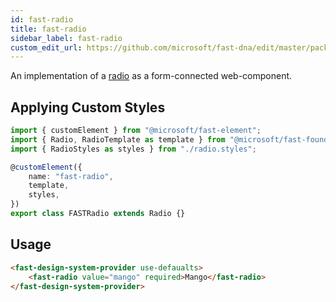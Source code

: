 ```yaml
---
id: fast-radio
title: fast-radio
sidebar_label: fast-radio
custom_edit_url: https://github.com/microsoft/fast-dna/edit/master/packages/web-components/fast-foundation/src/radio/README.md
---
```


An implementation of a [radio](https://developer.mozilla.org/en-US/docs/Web/HTML/Element/input/radio) as a form-connected web-component.

## Applying Custom Styles

```ts
import { customElement } from "@microsoft/fast-element";
import { Radio, RadioTemplate as template } from "@microsoft/fast-foundation";
import { RadioStyles as styles } from "./radio.styles";

@customElement({
    name: "fast-radio",
    template,
    styles,
})
export class FASTRadio extends Radio {}
```

## Usage

```html live
<fast-design-system-provider use-defaualts>
    <fast-radio value="mango" required>Mango</fast-radio>
</fast-design-system-provider>
 ```